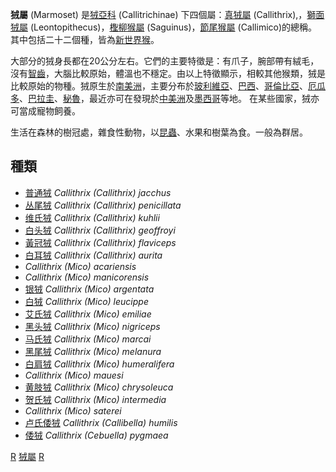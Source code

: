 {{Automatic taxobox
| taxon = Callithrix
| image = Weißbüschelaffe (Callithrix_jacchus).jpg
| image_caption = [[狨|狨]]<br>(''Callithrix (Callithrix) jacchus'')
| authority = [[約翰·克里斯蒂安·波利卡普·埃爾克斯勒本|Erxleben]]，1777
| type_species = ''Callithrix jacchus''
| type_species_authority = [[卡爾·林奈|Linnaeus]], 1758
| subdivision_ranks = [[種|種]]
| subdivision = 見内文
}}
'''狨屬''' (Marmoset) 是[[狨亞科|狨亞科]] (Callitrichinae) 下四個屬：[[真狨屬|真狨屬]] (Callithrix),，[[獅面狨屬|獅面狨屬]] (Leontopithecus)，[[檉柳猴屬|檉柳猴屬]] (Saguinus)，[[節尾猴屬|節尾猴屬]] (Callimico)的總稱。其中包括二十二個種，皆為[[新世界猴|新世界猴]]。

大部分的狨身長都在20公分左右。它們的主要特徵是：有爪子，腕部帶有絨毛，沒有[[智齒|智齒]]，大腦比較原始，體溫也不穩定。由以上特徵顯示，相較其他猴類，狨是比較原始的物種。狨原生於[[南美洲|南美洲]]，主要分布於[[玻利維亞|玻利維亞]]、[[巴西|巴西]]、[[哥倫比亞|哥倫比亞]]、[[厄瓜多|厄瓜多]]、[[巴拉圭|巴拉圭]]、[[秘魯|秘魯]]，最近亦可在發現於[[中美洲|中美洲]]及[[墨西哥|墨西哥]]等地。 在某些國家，狨亦可當成寵物飼養。

生活在森林的樹冠處，雜食性動物，以[[昆蟲|昆蟲]]、水果和樹葉為食。一般為群居。

==種類==
* [[普通狨|普通狨]] ''Callithrix (Callithrix) jacchus'' 
* [[丛尾狨|丛尾狨]] ''Callithrix (Callithrix) penicillata''
* [[维氏狨|维氏狨]] ''Callithrix (Callithrix) kuhlii''
* [[白头狨|白头狨]] ''Callithrix (Callithrix) geoffroyi''
* [[黃冠狨|黃冠狨]] ''Callithrix (Callithrix) flaviceps''
* [[白耳狨|白耳狨]] ''Callithrix (Callithrix) aurita''
* ''Callithrix (Mico) acariensis''
* ''Callithrix (Mico) manicorensis''
* [[银狨|银狨]] ''Callithrix (Mico) argentata''
* [[白狨|白狨]] ''Callithrix (Mico) leucippe''
* [[艾氏狨|艾氏狨]] ''Callithrix (Mico) emiliae''
* [[黑头狨|黑头狨]] ''Callithrix (Mico) nigriceps''
* [[马氏狨|马氏狨]] ''Callithrix (Mico) marcai''
* [[黑尾狨|黑尾狨]] ''Callithrix (Mico) melanura''
* [[白肩狨|白肩狨]] ''Callithrix (Mico) humeralifera''
* ''Callithrix (Mico) mauesi''
* [[黄肢狨|黄肢狨]] ''Callithrix (Mico) chrysoleuca''
* [[贺氏狨|贺氏狨]] ''Callithrix (Mico) intermedia''
* ''Callithrix (Mico) saterei''
* [[卢氏倭狨|卢氏倭狨]] ''Callithrix (Callibella) humilis''
* [[倭狨|倭狨]] ''Callithrix (Cebuella) pygmaea''

{{簡鼻亞目|S.}}
{{Taxonbar|from=Q1064620}}

[[Category:卷尾猴科|R]]
[[Category:狨屬|]]
[[Category:1777年描述的分类群|R]]